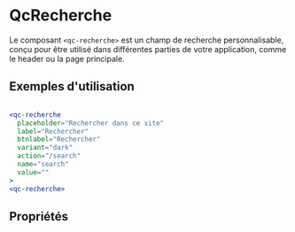 
<Meta of={SearchStories} />

# QcRecherche

Le composant `<qc-recherche>` est un champ de recherche personnalisable, conçu pour être utilisé dans différentes parties de votre application, comme le header ou la page principale.

## Exemples d'utilisation

<Story of={SearchStories.Header} />

```jsx

<qc-recherche 
  placeholder="Rechercher dans ce site" 
  label="Rechercher" 
  btnlabel="Rechercher" 
  variant="dark" 
  action="/search" 
  name="search" 
  value="" 
>
<qc-recherche>

````

## Propriétés

<Controls />
